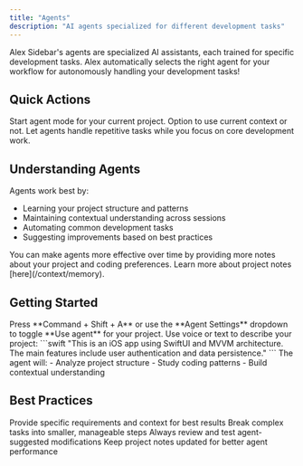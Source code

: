 ```yaml
---
title: "Agents"
description: "AI agents specialized for different development tasks"
---
```


Alex Sidebar's agents are specialized AI assistants, each trained for specific development tasks. Alex automatically selects the right agent for your workflow for autonomously handling your development tasks!

## Quick Actions

<CardGroup cols={2}>
  <Card title="Command + Shift + A" icon="robot">
    Start agent mode for your current project. Option to use current context or not.
  </Card>

  <Card title="Smart Automation" icon="wand-magic-sparkles">
    Let agents handle repetitive tasks while you focus on core development work.
  </Card>
</CardGroup>

## Understanding Agents

Agents work best by:
- Learning your project structure and patterns
- Maintaining contextual understanding across sessions
- Automating common development tasks
- Suggesting improvements based on best practices

<Note>
  You can make agents more effective over time by providing more notes about your project and coding preferences. Learn more about project notes [here](/context/memory).
</Note>

## Getting Started

<Steps>
  <Step title="Initialize Agent">
    Press **Command + Shift + A** or use the **Agent Settings** dropdown to toggle **Use agent** for your project.
  </Step>

  <Step title="Project Introduction">
    Use voice or text to describe your project:
    ```swift
    "This is an iOS app using SwiftUI and MVVM architecture. 
    The main features include user authentication and data persistence."
    ```
  </Step>

  <Step title="Let Agent Learn">
    The agent will:
    - Analyze project structure
    - Study coding patterns
    - Build contextual understanding
  </Step>
</Steps>

## Best Practices

<CardGroup cols={2}>
  <Card title="Clear Communication" icon="message">
    Provide specific requirements and context for best results
  </Card>

  <Card title="Iterative Development" icon="rotate">
    Break complex tasks into smaller, manageable steps
  </Card>

  <Card title="Review Changes" icon="code-pull-request">
    Always review and test agent-suggested modifications
  </Card>

  <Card title="Maintain Context" icon="brain-circuit">
    Keep project notes updated for better agent performance
  </Card>
</CardGroup>